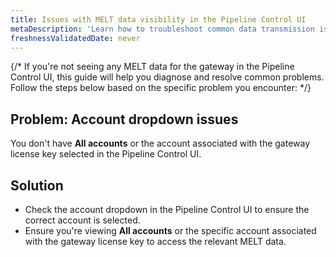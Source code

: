 ```yaml
---
title: Issues with MELT data visibility in the Pipeline Control UI
metaDescription: 'Learn how to troubleshoot common data transmission issues with MELT data visibility in the Pipeline Control UI.'
freshnessValidatedDate: never
---
```


{/* If you're not seeing any MELT data for the gateway in the Pipeline Control UI, this guide will help you diagnose and resolve common problems. Follow the steps below based on the specific problem you encounter: */}
## Problem: Account dropdown issues
You don't have **All accounts** or the account associated with the gateway license key selected in the Pipeline Control UI.
## Solution
- Check the account dropdown in the Pipeline Control UI to ensure the correct account is selected.
- Ensure you're viewing **All accounts** or the specific account associated with the gateway license key to access the relevant MELT data.

